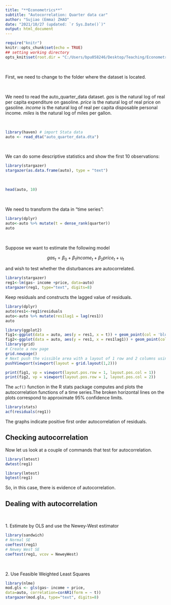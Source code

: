 ---
title: "**Econometrics**"
subtitle: "Autocorrelation: Quarter data car"
author: "Sujiao (Emma) ZHAO"
date: "2021/10/27 (updated: `r Sys.Date()`)"
output: html_document
---

```{r setup, include=FALSE}
require("knitr")
knitr::opts_chunk$set(echo = TRUE)
## setting working directory
opts_knit$set(root.dir = "C:/Users/bpu058246/Desktop/Teaching/Econometria/Lectures/Data/")
```



<br />

First, we need to change to the folder where the dataset is located.

<br />

We need to read the auto_quarter_data dataset. $gas$ is the natural log of real per capita expenditure on gasoline. $price$ is the natural log of real price on gasoline. $income$ is the natural log of real per capita disposable personal income. $miles$ is the natural log of miles per gallon.

<br />

```{r include=TRUE, warning = FALSE, message=FALSE}
library(haven) # import Stata data
auto <- read_dta("auto_quarter_data.dta")
```

<br />

We can do some descriptive statistics and show the first 10 observations:

```{r include=TRUE, warning = FALSE, message=FALSE}
library(stargazer)
stargazer(as.data.frame(auto), type = "text")
```

<br />

```{r include=TRUE, warning = FALSE, message=FALSE}
head(auto, 10)
```

<br />

We need to transform the data in “time series”:

```{r include=TRUE, warning = FALSE, message=FALSE}
library(dplyr)
auto<-auto %>% mutate(t = dense_rank(quarter))
auto
```

<br />

Suppose we want to estimate the following model

$$gas_t=β_0+β_1 income_t+β_2 price_t+u_t$$

and wish to test whether the disturbances are autocorrelated.


```{r include=TRUE, warning = FALSE, message=FALSE}
library(stargazer)
reg1<-lm(gas~ income +price, data=auto)
stargazer(reg1, type="text", digits=8)
```

Keep residuals and constructs the lagged value of residuals.


```{r include=TRUE, message=FALSE, warning=FALSE}
library(dplyr)
auto$res1<-reg1$residuals
auto<-auto %>% mutate(res1lag1 = lag(res1))
auto
```


```{r include=TRUE, message=FALSE, warning=FALSE}
library(ggplot2)
fig1<-ggplot(data = auto, aes(y = res1, x = t)) + geom_point(col = 'blue') + geom_abline(slope = 0)
fig2<-ggplot(data = auto, aes(y = res1, x = res1lag1)) + geom_point(col = 'blue') + geom_abline(slope = 0)
library(grid)
# Create a new page
grid.newpage()
# Next push the vissible area with a layout of 1 row and 2 columns using pushViewport()
pushViewport(viewport(layout = grid.layout(1,2)))

print(fig1, vp = viewport(layout.pos.row = 1, layout.pos.col = 1))
print(fig2, vp = viewport(layout.pos.row = 1, layout.pos.col = 2))

```

The `acf()` function in the R stats package computes and plots the autocorrelation functions of a time series.The broken horizontal lines on the plots correspond to approximate 95% confidence limits. 
```{r include=TRUE, message=FALSE, warning=FALSE}
library(stats)
acf(residuals(reg1))
```

The graphs indicate positive first order autocorrelation of residuals.



## Checking autocorrelation

Now let us look at a couple of commands that test for autocorrelation.

```{r include=TRUE, message=FALSE, warning=FALSE}
library(lmtest)
dwtest(reg1)
```

```{r include=TRUE, message=FALSE, warning=FALSE}
library(lmtest)
bgtest(reg1)
```

So, in this case, there is evidence of autocorrelation.

## Dealing with autocorrelation

<br />

$\mbox{1. Estimate by OLS and use the Newey-West estimator}$

```{r include=TRUE, message=FALSE, warning=FALSE}
library(sandwich)
# Normal SE
coeftest(reg1)
# Newey West SE
coeftest(reg1, vcov = NeweyWest)
```

<br />


$\mbox{2. Use Feasible Weighted Least Squares}$


```{r include=TRUE, message=FALSE, warning=FALSE}
library(nlme)
mod.gls <- gls(gas~ income + price,
data=auto, correlation=corAR1(form = ~ t))
stargazer(mod.gls, type="text", digits=8)
```


<br />

<br />
